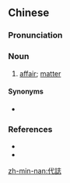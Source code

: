 {{also|代志}}
==Chinese==
{{zh-forms|s=代志|alt=事志,載誌,的事}}

===Pronunciation===
{{zh-pron
|mn=tāi-chì
|cat=n
}}

===Noun===
{{zh-noun}}

# {{lb|zh|Min Nan}} [[affair]]; [[matter]]

====Synonyms====
* {{zh-l|事情}}

===References===
* {{thcwda|315}}
* {{thcwd|1380}}

[[zh-min-nan:代誌]]